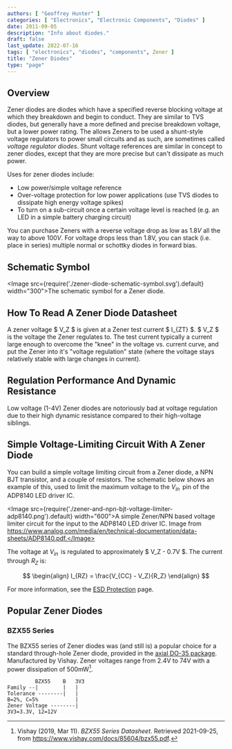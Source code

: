 ```yaml
---
authors: [ "Geoffrey Hunter" ]
categories: [ "Electronics", "Electronic Components", "Diodes" ]
date: 2011-09-05
description: "Info about diodes."
draft: false
last_update: 2022-07-16
tags: [ "electronics", "diodes", "components", Zener ]
title: "Zener Diodes"
type: "page"
---
```


## Overview

Zener diodes are diodes which have a specified reverse blocking voltage at which they breakdown and begin to conduct. They are similar to TVS diodes, but generally have a more defined and precise breakdown voltage, but a lower power rating. The allows Zeners to be used a shunt-style voltage regulators to power small circuits and as such, are sometimes called _voltage regulator diodes_. Shunt voltage references are similar in concept to zener diodes, except that they are more precise but can't dissipate as much power.

Uses for zener diodes include:

* Low power/simple voltage reference
* Over-voltage protection for low power applications (use TVS diodes to dissipate high energy voltage spikes)
* To turn on a sub-circuit once a certain voltage level is reached (e.g. an LED in a simple battery charging circuit)

You can purchase Zeners with a reverse voltage drop as low as $1.8V$ all the way to above $100V$. For voltage drops less than 1.8V, you can stack (i.e. place in series) multiple normal or schottky diodes in forward bias.

## Schematic Symbol

<Image src={require('./zener-diode-schematic-symbol.svg').default} width="300">The schematic symbol for a Zener diode.</Image>

## How To Read A Zener Diode Datasheet

A zener voltage $ V_Z $ is given at a Zener test current $ I_{ZT} $. $ V_Z $ is the voltage the Zener regulates to. The test current typically a current large enough to overcome the "knee" in the voltage vs. current curve, and put the Zener into it's "voltage regulation" state (where the voltage stays relatively stable with large changes in current).

## Regulation Performance And Dynamic Resistance

Low voltage (1-4V) Zener diodes are notoriously bad at voltage regulation due to their high dynamic resistance compared to their high-voltage siblings.

## Simple Voltage-Limiting Circuit With A Zener Diode

You can build a simple voltage limiting circuit from a Zener diode, a NPN BJT transistor, and a couple of resistors. The schematic below shows an example of this, used to limit the maximum voltage to the $V_{in}\,$ pin of the ADP8140 LED driver IC.

<Image src={require('./zener-and-npn-bjt-voltage-limiter-adp8140.png').default} width="600">A simple Zener/NPN based voltage limiter circuit for the input to the ADP8140 LED driver IC. Image from https://www.analog.com/media/en/technical-documentation/data-sheets/ADP8140.pdf.</Image>

The voltage at $V_{in}\,$ is regulated to approximately $ V_Z - 0.7V $. The current through $R_Z$ is:

$$
\begin{align}
I_{RZ} = \frac{V_{CC} - V_Z}{R_Z}
\end{align}
$$

For more information, see the [ESD Protection](/electronics/circuit-design/esd-protection) page.

## Popular Zener Diodes

### BZX55 Series

The BZX55 series of Zener diodes was (and still is) a popular choice for a standard through-hole Zener diode, provided in the [axial DO-35 package](/pcb-design/component-packages/do-35-component-package/). Manufactured by Vishay. Zener voltages range from 2.4V to 74V with a power dissipation of 500mW[^bib-bzx55-datasheet].

```
         BZX55    B   3V3
Family --|        |   |
Tolerance --------|   |
B=2%, C=5%            |
Zener Voltage --------|
3V3=3.3V, 12=12V
```

[^bib-bzx55-datasheet]:  Vishay (2019, Mar 11). _BZX55 Series Datasheet_. Retrieved 2021-09-25, from https://www.vishay.com/docs/85604/bzx55.pdf.
